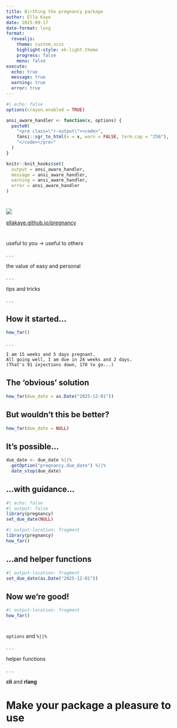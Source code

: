 ```yaml
---
title: Birthing the pregnancy package
author: Ella Kaye
date: 2025-09-17
date-format: long
format: 
  revealjs:
    theme: custom.scss
    highlight-style: ek-light.theme
    progress: false
    menu: false
execute:
  echo: true
  message: true
  warning: true
  error: true
---
```


```r
#| echo: false
options(crayon.enabled = TRUE)

ansi_aware_handler <- function(x, options) {
  paste0(
    "<pre class=\"r-output\"><code>",
    fansi::sgr_to_html(x = x, warn = FALSE, term.cap = "256"),
    "</code></pre>"
  )
}

knitr::knit_hooks$set(
  output = ansi_aware_handler, 
  message = ansi_aware_handler, 
  warning = ansi_aware_handler,
  error = ansi_aware_handler
)
```

# {.center-h}

![](images/pregnancy-hex.png)

[[ellakaye.github.io/pregnancy](https://ellakaye.github.io/pregnancy)]{.larger175}


# {.center .center-h .larger150}

useful to [you]{.green-bg} → useful to [others]{.lime-bg}

. . .

the value of [easy]{.blue-bg} and [personal]{.orange-bg}

. . . 

[tips]{.pink-bg} and [tricks]{.purple-bg}

. . .

## How it started...


```.r
how_far()
```
. . . 

```
I am 15 weeks and 5 days pregnant.
All going well, I am due in 24 weeks and 2 days.
(That's 91 injections down, 170 to go...)
```

## The 'obvious' solution

```.r
how_far(due_date = as.Date("2025-12-01"))
```

## But wouldn't this be better?

```.r
how_far(due_date = NULL)
```

## It's possible...

```.r
due_date <- due_date %||%
  getOption("pregnancy.due_date") %||%
  date_stop(due_date)
```

## ...with guidance...

```r
#| echo: false
#| output: false
library(pregnancy)
set_due_date(NULL)
```

```r
#| output-location: fragment
library(pregnancy)
how_far()
```


## ...and helper functions 

```r
#| output-location: fragment
set_due_date(as.Date("2025-12-01"))
```

## Now we're good!

```r
#| output-location: fragment
how_far()
```

# {.center .center-h .larger175}

`options` and `%||%`

. . .

[helper functions]{.pink}

. . .

[**cli**]{.blue} and [**rlang**]{.blue}


# Make your package a pleasure to use {.center .center-h .larger125 background-color="#D4006A"}



